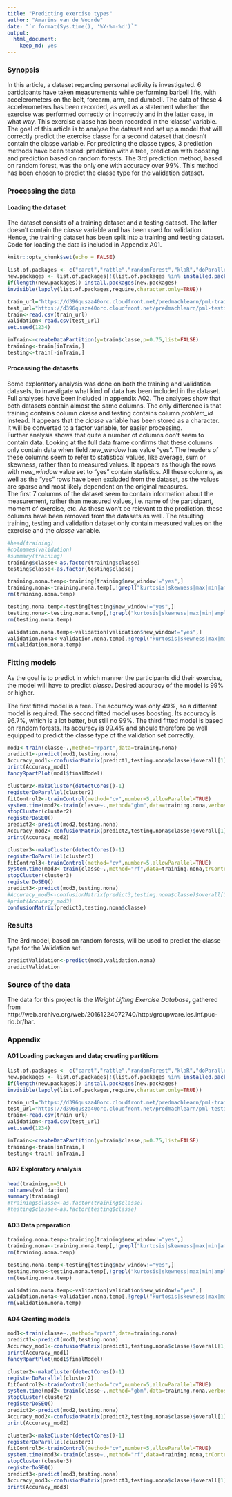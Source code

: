 ```yaml
---
title: "Predicting exercise types"
author: "Amarins van de Voorde"
date: "`r format(Sys.time(), '%Y-%m-%d')`"
output: 
  html_document: 
    keep_md: yes
---
```

### Synopsis
In this article, a dataset regarding personal activity is investigated. 6 participants have taken measurements while performing barbell lifts, with accelerometers on the belt, forearm, arm, and dumbell. The data of these 4 accelerometers has been recorded, as well as a statement whether the exercise was performed correctly or incorrectly and in the latter case, in what way. This exercise classe has been recorded in the 'classe' variable. The goal of this article is to analyse the dataset and set up a model that will correctly predict the exercise classe for a second dataset that doesn't contain the classe variable.
For predicting the classe types, 3 prediction methods have been tested: prediction with a tree, prediction with boosting and prediction based on random forests.
The 3rd prediction method, based on random forest, was the only one with accuracy over 99%. This method has been chosen to predict the classe type for the validation dataset.

### Processing the data
#### Loading the dataset
The dataset consists of a training dataset and a testing dataset. The latter doesn't contain the _classe_ variable and has been used for validation. Hence, the training dataset has been split into a training and testing dataset. Code for loading the data is included in Appendix A01.

```r
knitr::opts_chunk$set(echo = FALSE)
```

```r
list.of.packages <- c("caret","rattle","randomForest","klaR","doParallel","parallel")
new.packages <- list.of.packages[!(list.of.packages %in% installed.packages()[,"Package"])]
if(length(new.packages)) install.packages(new.packages)
invisible(lapply(list.of.packages,require,character.only=TRUE))
```

```r
train_url="https://d396qusza40orc.cloudfront.net/predmachlearn/pml-training.csv"
test_url="https://d396qusza40orc.cloudfront.net/predmachlearn/pml-testing.csv"
train<-read.csv(train_url)
validation<-read.csv(test_url)
set.seed(1234)
```

```r
inTrain<-createDataPartition(y=train$classe,p=0.75,list=FALSE)
training<-train[inTrain,]
testing<-train[-inTrain,]
```

#### Processing the datasets
Some exploratory analysis was done on both the training and validation datasets, to investigate what kind of data has been included in the dataset. Full analyses have been included in appendix A02. 
The analyses show that both datasets contain almost the same columns. The only difference is that training contains column _classe_ and testing contains column _problem_id_ instead.
It appears that the _classe_ variable has been stored as a character. It will be converted to a factor variable, for easier processing.  
Further analysis shows that quite a number of columns don't seem to contain data. Looking at the full data frame confirms that these columns only contain data when field _new_window_ has value "yes". The headers of these columns seem to refer to statistical values, like average, sum or skewness, rather than to measured values. It appears as though the rows with _new_window_ value set to "yes" contain statistics. All these columns, as well as the "yes" rows have been excluded from the dataset, as the values are sparse and most likely dependent on the original measures.  
The first 7 columns of  the dataset seem to contain information about the measurement, rather than measured values, i.e. name of the participant, moment of exercise, etc. As these won't be relevant to the prediction, these columns have been removed from the datasets as well.
The resulting training, testing and validation dataset only contain measured values on the exercise and the _classe_ variable. 

```r
#head(training)
#colnames(validation)
#summary(training)
training$classe<-as.factor(training$classe)
testing$classe<-as.factor(testing$classe)
```

```r
training.nona.temp<-training[training$new_window!="yes",]
training.nona<-training.nona.temp[,!grepl("kurtosis|skewness|max|min|amplitude|var|avg|stddev|window|X|user|timestamp",colnames(training.nona.temp))]
rm(training.nona.temp)

testing.nona.temp<-testing[testing$new_window!="yes",]
testing.nona<-testing.nona.temp[,!grepl("kurtosis|skewness|max|min|amplitude|var|avg|stddev|window|X|user|timestamp",colnames(testing.nona.temp))]
rm(testing.nona.temp)

validation.nona.temp<-validation[validation$new_window!="yes",]
validation.nona<-validation.nona.temp[,!grepl("kurtosis|skewness|max|min|amplitude|var|avg|stddev|X|window|user|timestamp",colnames(validation.nona.temp))]
rm(validation.nona.temp)
```

### Fitting models
As the goal is to predict in which manner the participants did their exercise, the model will have to predict _classe_. Desired accuracy of the model is 99% or higher. 

The first fitted model is a tree. The accuracy was only 49%, so a different model is required.
The second fitted model uses boosting. Its accuracy is 96.7%, which is a lot better, but still no 99%.
The third fitted model is based on random forests. Its accuracy is 99.4% and should therefore be well equipped to predict the classe type of the validation set correctly.

```r
mod1<-train(classe~.,method="rpart",data=training.nona)
predict1<-predict(mod1,testing.nona)
Accuracy_mod1<-confusionMatrix(predict1,testing.nona$classe)$overall[1]
print(Accuracy_mod1)
fancyRpartPlot(mod1$finalModel)

cluster2<-makeCluster(detectCores()-1)
registerDoParallel(cluster2)
fitControl2<-trainControl(method="cv",number=5,allowParallel=TRUE)
system.time(mod2<-train(classe~.,method="gbm",data=training.nona,verbose=FALSE,trControl=fitControl2))
stopCluster(cluster2)
registerDoSEQ()
predict2<-predict(mod2,testing.nona)
Accuracy_mod2<-confusionMatrix(predict2,testing.nona$classe)$overall[1]
print(Accuracy_mod2)

cluster3<-makeCluster(detectCores()-1)
registerDoParallel(cluster3)
fitControl3<-trainControl(method="cv",number=5,allowParallel=TRUE)
system.time(mod3<-train(classe~.,method="rf",data=training.nona,trControl=fitControl3))
stopCluster(cluster3)
registerDoSEQ()
predict3<-predict(mod3,testing.nona)
#Accuracy_mod3<-confusionMatrix(predict3,testing.nona$classe)$overall[1]
#print(Accuracy_mod3)
confusionMatrix(predict3,testing.nona$classe)
```

### Results
The 3rd model, based on random forests, will be used to predict the classe type for the Validation set.
```r
predictValidation<-predict(mod3,validation.nona)
predictValidation
```

### Source of the data
The data for this project is the _Weight Lifting Exercise Database_, gathered from http://web.archive.org/web/20161224072740/http:/groupware.les.inf.puc-rio.br/har. 


### Appendix
#### A01 Loading packages and data; creating partitions
```r
list.of.packages <- c("caret","rattle","randomForest","klaR","doParallel","parallel")
new.packages <- list.of.packages[!(list.of.packages %in% installed.packages()[,"Package"])]
if(length(new.packages)) install.packages(new.packages)
invisible(lapply(list.of.packages,require,character.only=TRUE))
```

```r
train_url="https://d396qusza40orc.cloudfront.net/predmachlearn/pml-training.csv"
test_url="https://d396qusza40orc.cloudfront.net/predmachlearn/pml-testing.csv"
train<-read.csv(train_url)
validation<-read.csv(test_url)
set.seed(1234)
```

```r
inTrain<-createDataPartition(y=train$classe,p=0.75,list=FALSE)
training<-train[inTrain,]
testing<-train[-inTrain,]
```

#### A02 Exploratory analysis
```r
head(training,n=3L)
colnames(validation)
summary(training)
#training$classe<-as.factor(training$classe)
#testing$classe<-as.factor(testing$classe)
```

#### A03 Data preparation
```r
training.nona.temp<-training[training$new_window!="yes",]
training.nona<-training.nona.temp[,!grepl("kurtosis|skewness|max|min|amplitude|var|avg|stddev|window|X|user|timestamp",colnames(training.nona.temp))]
rm(training.nona.temp)

testing.nona.temp<-testing[testing$new_window!="yes",]
testing.nona<-testing.nona.temp[,!grepl("kurtosis|skewness|max|min|amplitude|var|avg|stddev|window|X|user|timestamp",colnames(testing.nona.temp))]
rm(testing.nona.temp)

validation.nona.temp<-validation[validation$new_window!="yes",]
validation.nona<-validation.nona.temp[,!grepl("kurtosis|skewness|max|min|amplitude|var|avg|stddev|X|window|user|timestamp",colnames(validation.nona.temp))]
rm(validation.nona.temp)
```

#### A04 Creating models
```r
mod1<-train(classe~.,method="rpart",data=training.nona)
predict1<-predict(mod1,testing.nona)
Accuracy_mod1<-confusionMatrix(predict1,testing.nona$classe)$overall[1]
print(Accuracy_mod1)
fancyRpartPlot(mod1$finalModel)

cluster2<-makeCluster(detectCores()-1)
registerDoParallel(cluster2)
fitControl2<-trainControl(method="cv",number=5,allowParallel=TRUE)
system.time(mod2<-train(classe~.,method="gbm",data=training.nona,verbose=FALSE,trControl=fitControl2))
stopCluster(cluster2)
registerDoSEQ()
predict2<-predict(mod2,testing.nona)
Accuracy_mod2<-confusionMatrix(predict2,testing.nona$classe)$overall[1]
print(Accuracy_mod2)

cluster3<-makeCluster(detectCores()-1)
registerDoParallel(cluster3)
fitControl3<-trainControl(method="cv",number=5,allowParallel=TRUE)
system.time(mod3<-train(classe~.,method="rf",data=training.nona,trControl=fitControl3))
stopCluster(cluster3)
registerDoSEQ()
predict3<-predict(mod3,testing.nona)
Accuracy_mod3<-confusionMatrix(predict3,testing.nona$classe)$overall[1]
print(Accuracy_mod3)
```

